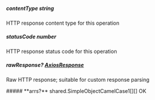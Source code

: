 
##### **contentType** string
HTTP response content type for this operation

##### **statusCode** number
HTTP response status code for this operation

##### **rawResponse?** [AxiosResponse](https://axios-http.com/docs/res_schema)
Raw HTTP response; suitable for custom response parsing

<Collapsible>
    ##### **arrs?** shared.SimpleObjectCamelCase1[][]
    OK
    <Collapsible.Break/>
    <SimpleObjectCamelCase1/>
</Collapsible>

